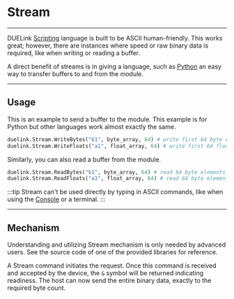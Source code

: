 # Stream

---

DUELink [Scripting](scripting) language is built to be ASCII human-friendly. This works great; however, there are instances where speed or raw binary data is required, like when writing or reading a buffer.

A direct benefit of streams is in giving a language, such as [Python](../language/python) an easy way to transfer buffers to and from the module.

---

## Usage

This is an example to send a buffer to the module. This example is for Python but other languages work almost exactly the same.

```py
duelink.Stream.WriteBytes("b1", byte_array, 64) # write first 64 byte elements from byte_array to b1
duelink.Stream.WriteFloats("a1", float_array, 64) # write first 64 float elements from float_array to a1
```

Similarly, you can also read a buffer from the module.

```py
duelink.Stream.ReadBytes("b1", byte_array, 64) # read 64 byte elements from b1 to byte_array
duelink.Stream.ReadFloats("a1", float_array, 64) # read 64 byte elements from a1 to float_array
```


:::tip
Stream can't be used directly by typing in ASCII commands, like when using the [Console](../console) or a terminal.
:::

---

## Mechanism

Understanding and utilizing Stream mechanism is only needed by advanced users. See the source code of one of the provided libraries for reference.

A Stream command initiates the request. Once this command is received and accepted by the device, the `&` symbol will be returned indicating readiness. The host can now send the entire binary data, exactly to the required byte count.
